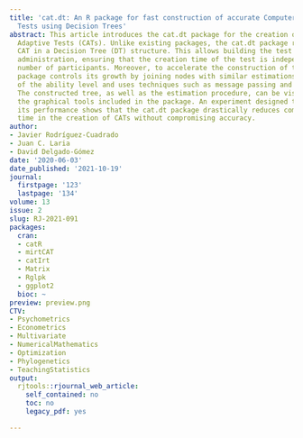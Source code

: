 ```yaml
---
title: 'cat.dt: An R package for fast construction of accurate Computerized Adaptive
  Tests using Decision Trees'
abstract: This article introduces the cat.dt package for the creation of Computerized
  Adaptive Tests (CATs). Unlike existing packages, the cat.dt package represents the
  CAT in a Decision Tree (DT) structure. This allows building the test before its
  administration, ensuring that the creation time of the test is independent of the
  number of participants. Moreover, to accelerate the construction of the tree, the
  package controls its growth by joining nodes with similar estimations or distributions
  of the ability level and uses techniques such as message passing and pre-calculations.
  The constructed tree, as well as the estimation procedure, can be visualized using
  the graphical tools included in the package. An experiment designed to evaluate
  its performance shows that the cat.dt package drastically reduces computational
  time in the creation of CATs without compromising accuracy.
author:
- Javier Rodríguez-Cuadrado
- Juan C. Laria
- David Delgado-Gómez
date: '2020-06-03'
date_published: '2021-10-19'
journal:
  firstpage: '123'
  lastpage: '134'
volume: 13
issue: 2
slug: RJ-2021-091
packages:
  cran:
  - catR
  - mirtCAT
  - catIrt
  - Matrix
  - Rglpk
  - ggplot2
  bioc: ~
preview: preview.png
CTV:
- Psychometrics
- Econometrics
- Multivariate
- NumericalMathematics
- Optimization
- Phylogenetics
- TeachingStatistics
output:
  rjtools::rjournal_web_article:
    self_contained: no
    toc: no
    legacy_pdf: yes

---
```

